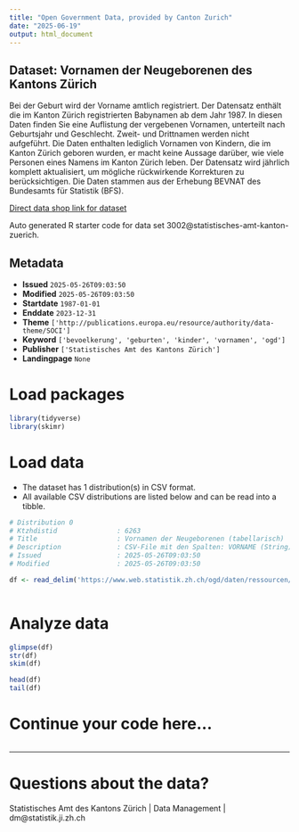 ```yaml
---
title: "Open Government Data, provided by Canton Zurich"
date: "2025-06-19"
output: html_document
---
```


## Dataset: Vornamen der Neugeborenen des Kantons Zürich

Bei der Geburt wird der Vorname amtlich registriert. Der Datensatz enthält die im Kanton Zürich registrierten Babynamen ab dem Jahr 1987. In diesen Daten finden Sie eine Auflistung der vergebenen Vornamen, unterteilt nach Geburtsjahr und Geschlecht. Zweit- und Drittnamen werden nicht aufgeführt. Die Daten enthalten lediglich Vornamen von Kindern, die im Kanton Zürich geboren wurden, er macht keine Aussage darüber, wie viele Personen eines Namens im Kanton Zürich leben. Der Datensatz wird jährlich komplett aktualisiert, um mögliche rückwirkende Korrekturen zu berücksichtigen. Die Daten stammen aus der Erhebung BEVNAT des Bundesamts für Statistik (BFS). 

[Direct data shop link for dataset](https://www.zh.ch/de/politik-staat/statistik-daten/datenkatalog.html#/datasets/3002@statistisches-amt-kanton-zuerich)

Auto generated R starter code for data set 3002@statistisches-amt-kanton-zuerich.

## Metadata

- **Issued** `2025-05-26T09:03:50`
- **Modified** `2025-05-26T09:03:50`
- **Startdate** `1987-01-01`
- **Enddate** `2023-12-31`
- **Theme** `['http://publications.europa.eu/resource/authority/data-theme/SOCI']`
- **Keyword** `['bevoelkerung', 'geburten', 'kinder', 'vornamen', 'ogd']`
- **Publisher** `['Statistisches Amt des Kantons Zürich']`
- **Landingpage** `None`


# Load packages

```r

library(tidyverse)
library(skimr)

```

# Load data

-   The dataset has 1 distribution(s) in CSV format.
-   All available CSV distributions are listed below and can be read into a tibble.

```r

# Distribution 0
# Ktzhdistid               : 6263
# Title                    : Vornamen der Neugeborenen (tabellarisch)
# Description              : CSV-File mit den Spalten: VORNAME (String), GEBURTSJAHR (Number), GESCHLECHT (String; Codierung m = männlich, f=weiblich), ANZAHL_NEUGEBORENE (Number) 
# Issued                   : 2025-05-26T09:03:50
# Modified                 : 2025-05-26T09:03:50

df <- read_delim('https://www.web.statistik.zh.ch/ogd/daten/ressourcen/KTZH_00003002_00006263.csv')



```

# Analyze data

```r

glimpse(df)
str(df)
skim(df)

head(df)
tail(df)

```

# Continue your code here...

```r

```

------------------------------------------------------------------------

# Questions about the data?

Statistisches Amt des Kantons Zürich | Data Management | dm@statistik.ji.zh.ch
